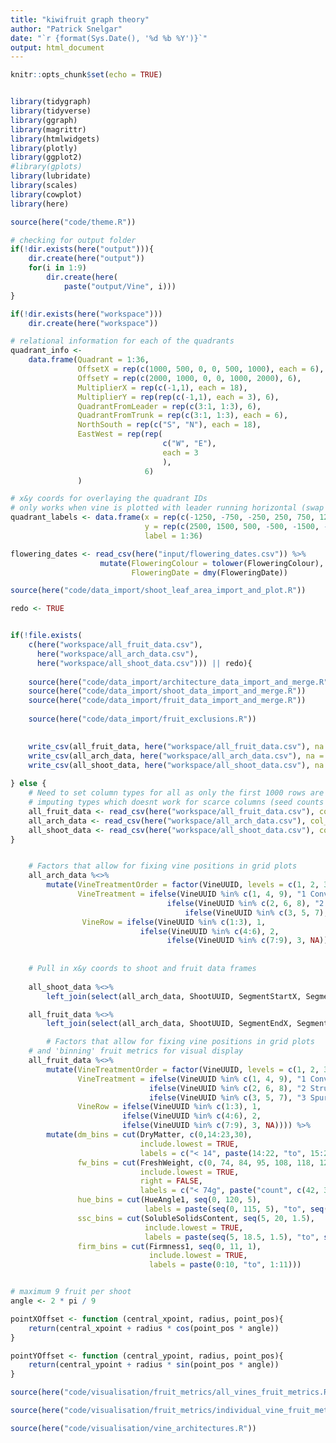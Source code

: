 ```yaml
---
title: "kiwifruit graph theory"
author: "Patrick Snelgar"
date: "`r {format(Sys.Date(), '%d %b %Y')}`"
output: html_document
---
```


```r
knitr::opts_chunk$set(echo = TRUE)


library(tidygraph)
library(tidyverse)
library(ggraph)
library(magrittr)
library(htmlwidgets)
library(plotly)
library(ggplot2)
#library(gplots)
library(lubridate)
library(scales)
library(cowplot)
library(here)

source(here("code/theme.R"))

# checking for output folder
if(!dir.exists(here("output"))){
	dir.create(here("output"))
	for(i in 1:9)
		dir.create(here(
			paste("output/Vine", i)))
}

if(!dir.exists(here("workspace")))
	dir.create(here("workspace"))
```


```r

# relational information for each of the quadrants
quadrant_info <- 
	data.frame(Quadrant = 1:36,
			   OffsetX = rep(c(1000, 500, 0, 0, 500, 1000), each = 6),
			   OffsetY = rep(c(2000, 1000, 0, 0, 1000, 2000), 6),
			   MultiplierX = rep(c(-1,1), each = 18),
			   MultiplierY = rep(rep(c(-1,1), each = 3), 6),
			   QuadrantFromLeader = rep(c(3:1, 1:3), 6), 
			   QuadrantFromTrunk = rep(c(3:1, 1:3), each = 6),
			   NorthSouth = rep(c("S", "N"), each = 18),
			   EastWest = rep(rep(
		   						  c("W", "E"), 
		   						  each = 3
		   						  ),
			   			   	  6)
			   )

# x&y coords for overlaying the quadrant IDs
# only works when vine is plotted with leader running horizontal (swap x and y).
quadrant_labels <- data.frame(x = rep(c(-1250, -750, -250, 250, 750, 1250), each = 6),
							  y = rep(c(2500, 1500, 500, -500, -1500, -2500), 6),
							  label = 1:36)

flowering_dates <- read_csv(here("input/flowering_dates.csv")) %>%
					mutate(FloweringColour = tolower(FloweringColour),
						   FloweringDate = dmy(FloweringDate))

```

```r

source(here("code/data_import/shoot_leaf_area_import_and_plot.R"))

```

```r
redo <- TRUE


if(!file.exists(
	c(here("workspace/all_fruit_data.csv"), 
	  here("workspace/all_arch_data.csv"), 
	  here("workspace/all_shoot_data.csv"))) || redo){
	
	source(here("code/data_import/architecture_data_import_and_merge.R"))
	source(here("code/data_import/shoot_data_import_and_merge.R"))
	source(here("code/data_import/fruit_data_import_and_merge.R"))
	
	source(here("code/data_import/fruit_exclusions.R"))

	
	write_csv(all_fruit_data, here("workspace/all_fruit_data.csv"), na = "")
	write_csv(all_arch_data, here("workspace/all_arch_data.csv"), na = "")
	write_csv(all_shoot_data, here("workspace/all_shoot_data.csv"), na = "")
	
} else {
	# Need to set column types for all as only the first 1000 rows are used for
	# imputing types which doesnt work for scarce columns (seed counts etc.)
	all_fruit_data <- read_csv(here("workspace/all_fruit_data.csv"), col_types = "dddccccddcDcddddddddddddddddccc")
	all_arch_data <- read_csv(here("workspace/all_arch_data.csv"), col_types = "dddccccdddddddddcc")
	all_shoot_data <- read_csv(here("workspace/all_shoot_data.csv"), col_types = "dcdddcccccdc")
}


	# Factors that allow for fixing vine positions in grid plots
	all_arch_data %<>%
		mutate(VineTreatmentOrder = factor(VineUUID, levels = c(1, 2, 3, 4, 6, 5, 9, 8, 7)),
			   VineTreatment = ifelse(VineUUID %in% c(1, 4, 9), "1 Conv", 
			   					   ifelse(VineUUID %in% c(2, 6, 8), "2 Stru",
			   					   	   ifelse(VineUUID %in% c(3, 5, 7), "3 Spur", NA))),
			  	VineRow = ifelse(VineUUID %in% c(1:3), 1,
			   				 ifelse(VineUUID %in% c(4:6), 2,
			   				 	   ifelse(VineUUID %in% c(7:9), 3, NA)))) 
	
	
	# Pull in x&y coords to shoot and fruit data frames
		
	all_shoot_data %<>%
		left_join(select(all_arch_data, ShootUUID, SegmentStartX, SegmentStartY,SegmentEndX, SegmentEndY))

	all_fruit_data %<>%
		left_join(select(all_arch_data, ShootUUID, SegmentEndX, SegmentEndY))

		# Factors that allow for fixing vine positions in grid plots
	# and 'binning' fruit metrics for visual display
	all_fruit_data %<>%
		mutate(VineTreatmentOrder = factor(VineUUID, levels = c(1, 2, 3, 4, 6, 5, 9, 8, 7)),
		   	   VineTreatment = ifelse(VineUUID %in% c(1, 4, 9), "1 Conv", 
		   					   ifelse(VineUUID %in% c(2, 6, 8), "2 Stru",
		   					   ifelse(VineUUID %in% c(3, 5, 7), "3 Spur", NA))),
		   	   VineRow = ifelse(VineUUID %in% c(1:3), 1,
		   				 ifelse(VineUUID %in% c(4:6), 2,
		   				 ifelse(VineUUID %in% c(7:9), 3, NA)))) %>%
		mutate(dm_bins = cut(DryMatter, c(0,14:23,30), 
							 include.lowest = TRUE, 
							 labels = c("< 14", paste(14:22, "to", 15:23), "> 23")),
		   	   fw_bins = cut(FreshWeight, c(0, 74, 84, 95, 108, 118, 128, 138, 151, 180, 210, 240), 
		   			         include.lowest = TRUE, 
		   			  		 right = FALSE,
		   			  		 labels = c("< 74g", paste("count", c(42, 39, 36, 33, 30, 27, 25, 22, 18, 16)))),
		       hue_bins = cut(HueAngle1, seq(0, 120, 5), 
		       			  	  labels = paste(seq(0, 115, 5), "to", seq(5, 120, 5))),
			   ssc_bins = cut(SolubleSolidsContent, seq(5, 20, 1.5), 
			   			      include.lowest = TRUE, 
			   			      labels = paste(seq(5, 18.5, 1.5), "to", seq(6.5, 20, 1.5))),
		       firm_bins = cut(Firmness1, seq(0, 11, 1), 
		       				   include.lowest = TRUE, 
		       				   labels = paste(0:10, "to", 1:11)))



```

```r

# maximum 9 fruit per shoot
angle <- 2 * pi / 9

pointXOffset <- function (central_xpoint, radius, point_pos){
	return(central_xpoint + radius * cos(point_pos * angle))
}

pointYOffset <- function (central_ypoint, radius, point_pos){
	return(central_ypoint + radius * sin(point_pos * angle))
}

```

```r

source(here("code/visualisation/fruit_metrics/all_vines_fruit_metrics.R"))

```

```r

source(here("code/visualisation/fruit_metrics/individual_vine_fruit_metrics.R"))

```

```r

source(here("code/visualisation/vine_architectures.R"))


```